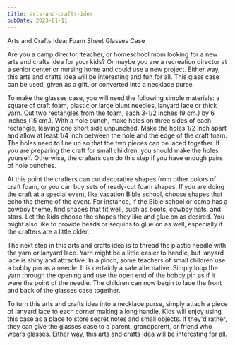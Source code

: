 ```yaml
---
title: arts-and-crafts-idea
pubDate: 2023-01-11
---
```


Arts and Crafts Idea:  Foam Sheet Glasses Case

Are you a camp director, teacher, or homeschool mom looking for a new arts and crafts idea for your kids?  Or maybe you are a recreation director at a senior center or nursing home and could use a new project.  Either way, this arts and crafts idea will be interesting and fun for all.  This glass case can be used, given as a gift, or converted into a necklace purse.

To make the glasses case, you will need the following simple materials:  a square of craft foam, plastic or large blunt needles, lanyard lace or thick yarn.  Cut two rectangles from the foam, each 3-1/2 inches (9 cm.) by 6 inches (15 cm.).  With a hole punch, make holes on three sides of each rectangle, leaving one short side unpunched.  Make the holes 1/2 inch apart and allow at least 1/4 inch between the hole and the edge of the craft foam.  The holes need to line up so that the two pieces can be laced together.  If you are preparing the craft for small children, you should make the holes yourself.  Otherwise, the crafters can do this step if you have enough pairs of hole punches.

At this point the crafters can cut decorative shapes from other colors of craft foam, or you can buy sets of ready-cut foam shapes.  If you are doing the craft at a special event, like vacation Bible school, choose shapes that echo the theme of the event.  For instance, if the Bible school or camp has a cowboy theme, find shapes that fit well, such as boots, cowboy hats, and stars.  Let the kids choose the shapes they like and glue on as desired.  You might also like to provide beads or sequins to glue on as well, especially if the crafters are a little older.

The next step in this arts and crafts idea is to thread the plastic needle with the yarn or lanyard lace.  Yarn might be a little easier to handle, but lanyard lace is shiny and attractive.  In a pinch, some teachers of small children use a bobby pin as a needle.  It is certainly a safe alternative.  Simply loop the yarn through the opening and use the open end of the bobby pin as if it were the point of the needle.  The children can now begin to lace the front and back of the glasses case together.

To turn this arts and crafts idea into a necklace purse, simply attach a piece of lanyard lace to each corner making a long handle.  Kids will enjoy using this case as a place to store secret notes and small objects.  If they'd rather, they can give the glasses case to a parent, grandparent, or friend who wears glasses.  Either way, this arts and crafts idea will be interesting for all.